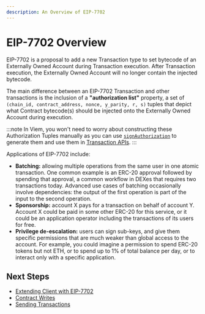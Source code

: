 ```yaml
---
description: An Overview of EIP-7702
---
```


# EIP-7702 Overview

EIP-7702 is a proposal to add a new Transaction type to set bytecode of an Externally Owned Account during Transaction execution. After Transaction execution, the Externally Owned Account will no longer contain the injected bytecode.

The main difference between an EIP-7702 Transaction and other transactions is the inclusion of a **"authorization list"** property, a set of `(chain_id, contract_address, nonce, y_parity, r, s)` tuples that depict what Contract bytecode(s) should be injected onto the Externally Owned Account during execution. 

:::note
In Viem, you won't need to worry about constructing these Authorization Tuples manually as you can use [`signAuthorization`](/experimental/eip7702/signAuthorization) to generate them and use them in [Transaction APIs](/experimental/eip7702/contract-writes).
:::

Applications of EIP-7702 include:

- **Batching:** allowing multiple operations from the same user in one atomic transaction. One common example is an ERC-20 approval followed by spending that approval, a common workflow in DEXes that requires two transactions today. Advanced use cases of batching occasionally involve dependencies: the output of the first operation is part of the input to the second operation.
- **Sponsorship:** account X pays for a transaction on behalf of account Y. Account X could be paid in some other ERC-20 for this service, or it could be an application operator including the transactions of its users for free.
- **Privilege de-escalation:** users can sign sub-keys, and give them specific permissions that are much weaker than global access to the account. For example, you could imagine a permission to spend ERC-20 tokens but not ETH, or to spend up to 1% of total balance per day, or to interact only with a specific application.

## Next Steps

- [Extending Client with EIP-7702](/experimental/eip7702/client)
- [Contract Writes](/experimental/eip7702/contract-writes)
- [Sending Transactions](/experimental/eip7702/sending-transactions)